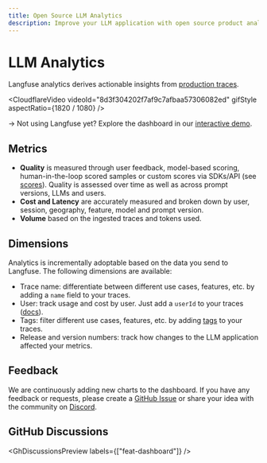 ```yaml
---
title: Open Source LLM Analytics
description: Improve your LLM application with open source product analytics measuring latency, cost, and quality across various dimensions.
---
```


# LLM Analytics

Langfuse analytics derives actionable insights from [production traces](/docs/tracing).

<CloudflareVideo
  videoId="8d3f304202f7af9c7afbaa57306082ed"
  gifStyle
  aspectRatio={1820 / 1080}
/>

→ Not using Langfuse yet? Explore the dashboard in our [interactive demo](/docs/demo).

## Metrics

- **Quality** is measured through user feedback, model-based scoring, human-in-the-loop scored samples or custom scores via SDKs/API (see [scores](/docs/scores/overview)). Quality is assessed over time as well as across prompt versions, LLMs and users.
- **Cost and Latency** are accurately measured and broken down by user, session, geography, feature, model and prompt version.
- **Volume** based on the ingested traces and tokens used.

## Dimensions

Analytics is incrementally adoptable based on the data you send to Langfuse. The following dimensions are available:

- Trace name: differentiate between different use cases, features, etc. by adding a `name` field to your traces.
- User: track usage and cost by user. Just add a `userId` to your traces ([docs](/docs/tracing-features/users)).
- Tags: filter different use cases, features, etc. by adding [tags](/docs/tracing-features/tags) to your traces.
- Release and version numbers: track how changes to the LLM application affected your metrics.

## Feedback

We are continuously adding new charts to the dashboard. If you have any feedback or requests, please create a [GitHub Issue](/issue) or share your idea with the community on [Discord](/discord).

## GitHub Discussions


<GhDiscussionsPreview labels={["feat-dashboard"]} />
